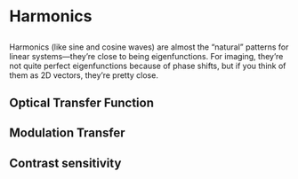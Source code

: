 # Harmonics {#sec-optics-harmonics}

##

Harmonics (like sine and cosine waves) are almost the “natural” patterns for linear systems—they’re close to being eigenfunctions. For imaging, they’re not quite perfect eigenfunctions because of phase shifts, but if you think of them as 2D vectors, they’re pretty close.

## Optical Transfer Function

## Modulation Transfer

## Contrast sensitivity


